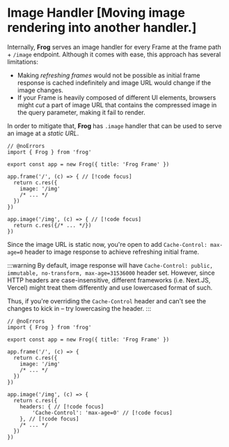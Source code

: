 # Image Handler [Moving image rendering into another handler.]

Internally, **Frog** serves an image handler for every Frame at the frame path + `/image` endpoint.
Although it comes with ease, this approach has several limitations:
- Making *refreshing frames* would not be possible as initial frame response is cached indefinitely and image URL would change
if the image changes.
- If your Frame is heavily composed of different UI elements, browsers might *cut* a part of image URL that contains the compressed
image in the query parameter, making it fail to render.

In order to mitigate that, **Frog** has `.image` handler that can be used to serve an image at a *static URL*.

```tsx twoslash
// @noErrors
import { Frog } from 'frog'
 
export const app = new Frog({ title: 'Frog Frame' })

app.frame('/', (c) => { // [!code focus]
  return c.res({
    image: '/img'
    /* ... */
  })
})

app.image('/img', (c) => { // [!code focus]
  return c.res({/* ... */})
})
```

Since the image URL is static now, you're open to add `Cache-Control: max-age=0` header to image response to achieve refreshing initial frame.

:::warning
By default, image response will have `Cache-Control: public, immutable, no-transform, max-age=31536000` header set.
However, since HTTP headers are case-insensitive, different frameworks (i.e. Next.JS, Vercel) might
treat them differently and use lowercased format of such.

Thus, if you're overriding the `Cache-Control` header and can't see the changes to kick in – try lowercasing the header.
:::

```tsx twoslash
// @noErrors
import { Frog } from 'frog'
 
export const app = new Frog({ title: 'Frog Frame' })

app.frame('/', (c) => {
  return c.res({
    image: '/img'
    /* ... */
  })
})

app.image('/img', (c) => {
  return c.res({
    headers: { // [!code focus]
        'Cache-Control': 'max-age=0' // [!code focus]
    }, // [!code focus]
    /* ... */
  })
})
```
